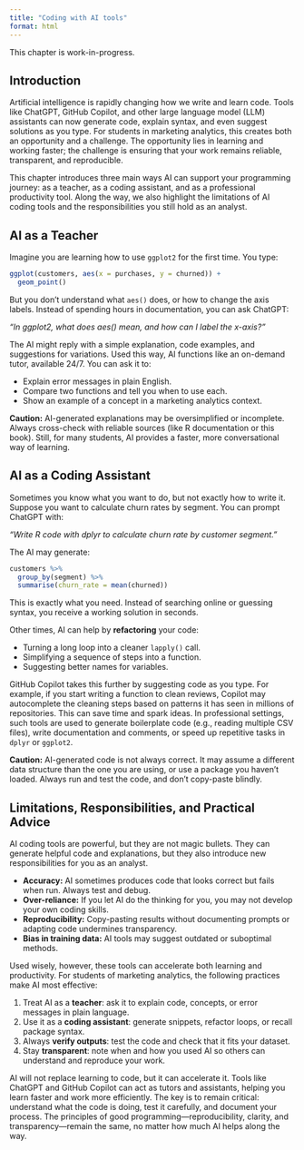 ```yaml
---
title: "Coding with AI tools"
format: html
---
```


::: {.callout-note}

This chapter is work-in-progress.

:::

## Introduction

Artificial intelligence is rapidly changing how we write and learn code. Tools like ChatGPT, GitHub Copilot, and other large language model (LLM) assistants can now generate code, explain syntax, and even suggest solutions as you type. For students in marketing analytics, this creates both an opportunity and a challenge. The opportunity lies in learning and working faster; the challenge is ensuring that your work remains reliable, transparent, and reproducible.

This chapter introduces three main ways AI can support your programming journey: as a teacher, as a coding assistant, and as a professional productivity tool. Along the way, we also highlight the limitations of AI coding tools and the responsibilities you still hold as an analyst.

## AI as a Teacher

Imagine you are learning how to use `ggplot2` for the first time. You type:

```r
ggplot(customers, aes(x = purchases, y = churned)) +
  geom_point()
````

But you don’t understand what `aes()` does, or how to change the axis labels. Instead of spending hours in documentation, you can ask ChatGPT:

*“In ggplot2, what does aes() mean, and how can I label the x-axis?”*

The AI might reply with a simple explanation, code examples, and suggestions for variations. Used this way, AI functions like an on-demand tutor, available 24/7. You can ask it to:

* Explain error messages in plain English.
* Compare two functions and tell you when to use each.
* Show an example of a concept in a marketing analytics context.

**Caution:** AI-generated explanations may be oversimplified or incomplete. Always cross-check with reliable sources (like R documentation or this book). Still, for many students, AI provides a faster, more conversational way of learning.

## AI as a Coding Assistant

Sometimes you know what you want to do, but not exactly how to write it. Suppose you want to calculate churn rates by segment. You can prompt ChatGPT with:

*“Write R code with dplyr to calculate churn rate by customer segment.”*

The AI may generate:

```r
customers %>%
  group_by(segment) %>%
  summarise(churn_rate = mean(churned))
```

This is exactly what you need. Instead of searching online or guessing syntax, you receive a working solution in seconds.

Other times, AI can help by **refactoring** your code:

* Turning a long loop into a cleaner `lapply()` call.
* Simplifying a sequence of steps into a function.
* Suggesting better names for variables.

GitHub Copilot takes this further by suggesting code as you type. For example, if you start writing a function to clean reviews, Copilot may autocomplete the cleaning steps based on patterns it has seen in millions of repositories. This can save time and spark ideas. In professional settings, such tools are used to generate boilerplate code (e.g., reading multiple CSV files), write documentation and comments, or speed up repetitive tasks in `dplyr` or `ggplot2`.

**Caution:** AI-generated code is not always correct. It may assume a different data structure than the one you are using, or use a package you haven’t loaded. Always run and test the code, and don’t copy-paste blindly.



## Limitations, Responsibilities, and Practical Advice

AI coding tools are powerful, but they are not magic bullets. They can generate helpful code and explanations, but they also introduce new responsibilities for you as an analyst.

* **Accuracy:** AI sometimes produces code that looks correct but fails when run. Always test and debug.
* **Over-reliance:** If you let AI do the thinking for you, you may not develop your own coding skills.
* **Reproducibility:** Copy-pasting results without documenting prompts or adapting code undermines transparency.
* **Bias in training data:** AI tools may suggest outdated or suboptimal methods.

Used wisely, however, these tools can accelerate both learning and productivity. For students of marketing analytics, the following practices make AI most effective:

1. Treat AI as a **teacher**: ask it to explain code, concepts, or error messages in plain language.
2. Use it as a **coding assistant**: generate snippets, refactor loops, or recall package syntax.
3. Always **verify outputs**: test the code and check that it fits your dataset.
4. Stay **transparent**: note when and how you used AI so others can understand and reproduce your work.

AI will not replace learning to code, but it can accelerate it. Tools like ChatGPT and GitHub Copilot can act as tutors and assistants, helping you learn faster and work more efficiently. The key is to remain critical: understand what the code is doing, test it carefully, and document your process. The principles of good programming—reproducibility, clarity, and transparency—remain the same, no matter how much AI helps along the way.

